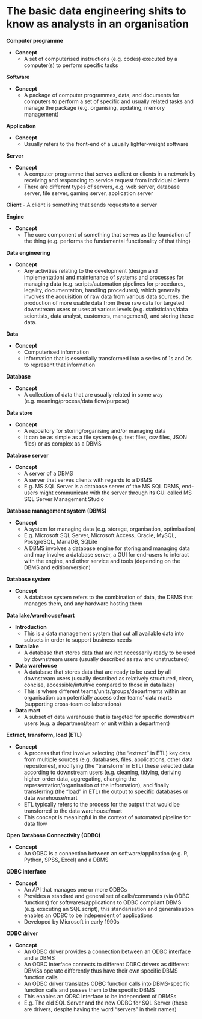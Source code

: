 # The basic data engineering shits to know as analysts in an organisation

**Computer programme**

- **Concept**
  - A set of computerised instructions (e.g. codes) executed by a computer(s) to perform specific tasks
  
**Software**

- **Concept**
  - A package of computer programmes, data, and documents for computers to perform a set of specific and usually related tasks and manage the package (e.g. organising, updating, memory management)
  
  
**Application**

- **Concept**
  - Usually refers to the front-end of a usually lighter-weight software 
  
**Server**

- **Concept**
  - A computer programme that serves a client or clients in a network by receiving and responding to service request from individual clients
  - There are different types of servers, e.g. web server, database server, file server, gaming server, application server 
  
  
  
**Client**
- A client is something that sends requests to a server



**Engine**

- **Concept**
  - The core component of something that serves as the foundation of the thing (e.g. performs the fundamental functionality of that thing) 
  
  
**Data engineering**

- **Concept**
  - Any activities relating to the development (design and implementation) and maintenance of systems and processes for managing data (e.g. scripts/automation pipelines for procedures, legality, documentation, handling procedures), which generally involves the acquisition of raw data from various data sources, the production of more usable data from these raw data for targeted downstream users or uses at various levels (e.g. statisticians/data scientists, data analyst, customers, management), and storing these data.  
  

**Data**

- **Concept**
  - Computerised information
  - Information that is essentially transformed into a series of 1s and 0s to represent that information


**Database**
  
- **Concept**
  - A collection of data that are usually related in some way (e.g. meaning/process/data flow/purpose)
  
  
**Data store**

- **Concept**
  - A repository for storing/organising and/or managing data 
  - It can be as simple as a file system (e.g. text files, csv files, JSON files) or as complex as a DBMS
  
  
**Database server**

- **Concept**
  - A server of a DBMS 
  - A server that serves clients with regards to a DBMS
  - E.g. MS SQL Server is a database server of the MS SQL DBMS, end-users might communicate with the server through its GUI called MS SQL Server Management Studio
  
  
**Database management system (DBMS)**
  
- **Concept**
  - A system for managing data (e.g. storage, organisation, optimisation)
  - E.g. Microsoft SQL Server, Microsoft Access, Oracle, MySQL, PostgreSQL, MariaDB, SQLite
  - A DBMS involves a database engine for storing and managing data and may involve a database server, a GUI for end-users to interact with the engine, and other service and tools (depending on the DBMS and edition/version)
  
**Database system**

- **Concept**
  - A database system refers to the combination of data, the DBMS that manages them, and any hardware hosting them
  
**Data lake/warehouse/mart**

- **Introduction**
  - This is a data management system that cut all available data into subsets in order to support business needs 
- **Data lake**
  - A database that stores data that are not necessarily ready to be used by downstream users (usually described as raw and unstructured)
- **Data warehouse**
  - A database that stores data that are ready to be used by all downstream users (usually described as relatively structured, clean, concise, accessible/intuitive compared to those in data lake)
  - This is where different teams/units/groups/departments within an organisation can potentially access other teams' data marts (supporting cross-team collaborations)
- **Data mart**
  - A subset of data warehouse that is targeted for specific downstream users (e.g. a department/team or unit within a department)
  

**Extract, transform, load (ETL)**

- **Concept**
  - A process that first involve selecting (the "extract" in ETL) key data from multiple sources (e.g. databases, files, applications, other data repositories), modifying (the "transform" in ETL) these selected data according to downstream users (e.g. cleaning, tidying, deriving higher-order data, aggregating, changing the representation/organisation of the information), and finally transferring (the "load" in ETL) the output to specific databases or data warehouse/mart
  - ETL typically refers to the process for the output that would be transferred to the data warehouse/mart
  - This concept is meaningful in the context of automated pipeline for data flow 
     

  
**Open Database Connectivity (ODBC)**

- **Concept**
  - An ODBC is a connection between an software/application (e.g. R, Python, SPSS, Excel) and a DBMS
  
**ODBC interface**

- **Concept**
  - An API that manages one or more ODBCs
  - Provides a standard and general set of calls/commands (via ODBC functions) for softwares/applications to ODBC compliant DBMS (e.g. executing an SQL script), this standarisation and generalisation enables an ODBC to be independent of applications
  - Developed by Microsoft in early 1990s
  
  
**ODBC driver**

- **Concept**
  - An ODBC driver provides a connection between an ODBC interface and a DBMS
  - An ODBC interface connects to different ODBC drivers as different DBMSs operate differently thus have their own specific DBMS function calls
  - An ODBC driver translates ODBC function calls into DBMS-specific function calls and passes them to the specific DBMS
  - This enables an ODBC interface to be independent of DBMSs
  - E.g. The old SQL Server and the new ODBC for SQL Server (these are drivers, despite having the word "servers" in their names)












